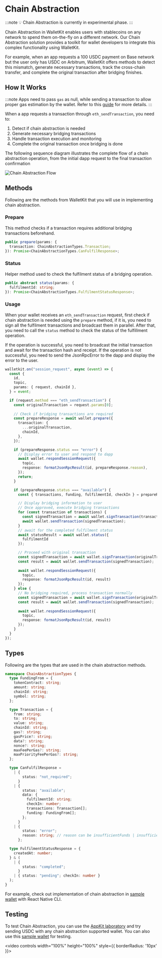 # Chain Abstraction

:::note
💡 Chain Abstraction is currently in experimental phase. 
:::

Chain Abstraction in WalletKit enables users with stablecoins on any network to spend them on-the-fly on a different network. Our Chain Abstraction solution provides a toolkit for wallet developers to integrate this complex functionality using WalletKit.

For example, when an app requests a 100 USDC payment on Base network but the user only has USDC on Arbitrum, WalletKit offers methods to detect this mismatch, generate necessary transactions, track the cross-chain transfer, and complete the original transaction after bridging finishes.


## How It Works

:::note
Apps need to pass `gas` as null, while sending a transaction to allow proper gas estimation by the wallet. Refer to this [guide](../../appkit/next/experimental/chain-abstraction.mdx) for more details.
:::

When a app requests a transaction through `eth_sendTransaction`, you need to:
1. Detect if chain abstraction is needed
2. Generate necessary bridging transactions
3. Handle transaction execution and monitoring
4. Complete the original transaction once bridging is done

The following sequence diagram illustrates the complete flow of a chain abstraction operation, from the initial dapp request to the final transaction confirmation

![Chain Abstraction Flow](/assets/chain-abstraction-flow.png)

## Methods

Following are the methods from WalletKit that you will use in implementing chain abstraction.

### Prepare 

This method checks if a transaction requires additional bridging transactions beforehand.

```typescript
public prepare(params: {
  transaction: ChainAbstractionTypes.Transaction;
}): Promise<ChainAbstractionTypes.CanFulfilResponse>;
```

### Status 

Helper method used to check the fulfilment status of a bridging operation.

```typescript
public abstract status(params: {
  fulfilmentId: string;
}): Promise<ChainAbstractionTypes.FulfilmentStatusResponse>;
```

### Usage

When your wallet receives an `eth_sendTransaction` request, first check if chain abstraction is needed using the `prepare` method, if it is, you need to sign all the fulfilment transactions and broadcast them in parallel. 
After that, you need to call the `status` method to check the status of the fulfillment operation. 

If the operation is successful, you need to broadcast the initial transaction and await for the transaction hash and receipt. 
If the operation is not successful, you need to send the JsonRpcError to the dapp and display the error to the user. 

```typescript
walletkit.on("session_request", async (event) => {
  const {
    id,
    topic,
    params: { request, chainId },
  } = event;

  if (request.method === "eth_sendTransaction") {
    const originalTransaction = request.params[0];
    
    // Check if bridging transactions are required
    const prepareResponse = await wallet.prepare({
      transaction: {
        ...originalTransaction,
        chainId,
      },
    });

    if (prepareResponse.status === "error") {
      // Display error to user and respond to dapp
      await wallet.respondSessionRequest({
        topic,
        response: formatJsonRpcResult(id, prepareResponse.reason),
      });
      return;
    }

    if (prepareResponse.status === "available") {
      const { transactions, funding, fulfilmentId, checkIn } = prepareResponse.data;

      // Display bridging information to user
      // Once approved, execute bridging transactions
      for (const transaction of transactions) {
        const signedTransaction = await wallet.signTransaction(transaction);
        await wallet.sendTransaction(signedTransaction);
      }
      // await for the completed fulfilment status 
      await statusResult = await wallet.status({
        fulfilmentId
      });

      // Proceed with original transaction
      const signedTransaction = await wallet.signTransaction(originalTransaction);
      const result = await wallet.sendTransaction(signedTransaction);
      
      await wallet.respondSessionRequest({
        topic,
        response: formatJsonRpcResult(id, result)
      });
    } else {
      // No bridging required, process transaction normally
      const signedTransaction = await wallet.signTransaction(originalTransaction);
      const result = await wallet.sendTransaction(signedTransaction);
      
      await wallet.respondSessionRequest({
        topic,
        response: formatJsonRpcResult(id, result)
      });
    }
  }
});
```

## Types

Following are the types that are used in the chain abstraction methods.

```typescript
namespace ChainAbstractionTypes {
  type FundingFrom = {
    tokenContract: string;
    amount: string;
    chainId: string;
    symbol: string;
  };

  type Transaction = {
    from: string;
    to: string;
    value: string;
    chainId: string;
    gas?: string;
    gasPrice?: string;
    data?: string;
    nonce?: string;
    maxFeePerGas?: string;
    maxPriorityFeePerGas?: string;
  };

  type CanFulfilResponse =
    | {
        status: "not_required";
      }
    | {
        status: "available";
        data: {
          fulfilmentId: string;
          checkIn: number;
          transactions: Transaction[];
          funding: FundingFrom[];
        };
      }
    | {
        status: "error";
        reason: string; // reason can be insufficientFunds | insufficientGasFunds | noRoutesAvailable
      };

  type FulfilmentStatusResponse = {
    createdAt: number;
  } & (
    | {
        status: "completed";
      }
    | { status: "pending"; checkIn: number }
  );
}
```

For example, check out implementation of chain abstraction in [sample wallet](https://github.com/reown-com/react-native-examples/pull/185) with React Native CLI. 

## Testing 

To test Chain Abstraction, you can use the [AppKit laboratory](https://appkit-lab.reown.com/library/wagmi/) and try sending USDC with any chain abstraction supported wallet. 
You can also use this [sample wallet](https://appdistribution.firebase.google.com/testerapps/1:222905275039:android:799d1c9291d92ebe8c88aa/releases/7tkfoelis7n08) for testing. 

<video controls width="100%" height="100%" style={{ borderRadius: '10px' }}>
  <source src="/assets/chain-abstraction-demo.mp4" type="video/mp4" />
</video>
